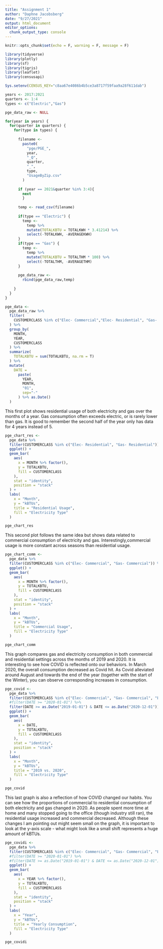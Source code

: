```yaml
---
title: "Assignment 1"
author: "Daphne Jacobsberg"
date: "9/27/2021"
output: html_document
editor_options: 
  chunk_output_type: console
---
```


```r
knitr::opts_chunk$set(echo = F, warning = F, message = F)
```


```r
library(tidyverse)
library(plotly)
library(sf)
library(tigris)
library(leaflet)
library(censusapi)

Sys.setenv(CENSUS_KEY="c8aa67e4086b4b5ce3a8717f59faa9a28f611dab")
```


```r
years <- 2017:2021
quarters <- 1:4
types <- c("Electric","Gas")

pge_data_raw <- NULL

for(year in years) {
  for(quarter in quarters) {
    for(type in types) {
      
      filename <- 
        paste0(
          "pge/PGE_",
          year,
          "_Q",
          quarter,
          "_",
          type,
          "UsageByZip.csv"
        )
  
      if (year == 2021&quarter %in% 3:4){
        next
        }
      
      temp <- read_csv(filename)
      
      if(type == "Electric") {
        temp <-
          temp %>%
          mutate(TOTALKBTU = TOTALKWH * 3.41214) %>%
          select(-TOTALKWH, -AVERAGEKWH)
      }
      if(type == "Gas") {
        temp <-
          temp %>%
          mutate(TOTALKBTU = TOTALTHM * 100) %>%
          select(-TOTALTHM, -AVERAGETHM)
      }
      
      pge_data_raw <- 
        rbind(pge_data_raw,temp)
      
    }
  }
}
```


```r
pge_data <-
  pge_data_raw %>% 
  filter(
    CUSTOMERCLASS %in% c("Elec- Commercial","Elec- Residential", "Gas- Commercial", "Gas- Residential")
  ) %>% 
  group_by(
    MONTH, 
    YEAR, 
    CUSTOMERCLASS
  ) %>% 
  summarize(
    TOTALKBTU = sum(TOTALKBTU, na.rm = T)
  ) %>% 
  mutate(
    DATE = 
      paste(
        YEAR,
        MONTH, 
        "01",
        sep="-"
      ) %>% as.Date()
  )
```

This first plot shows residential usage of both electricity and gas over the months of a year. Gas consumption often exceeds electric, or is rarely lower than gas. It is good to remember the second half of the year only has data for 4 years instead of 5.

```r
pge_chart_res <-
  pge_data %>% 
  filter(CUSTOMERCLASS %in% c("Elec- Residential", "Gas- Residential")) %>% 
  ggplot() +
  geom_bar(
    aes(
      x = MONTH %>% factor(),
      y = TOTALKBTU,
      fill = CUSTOMERCLASS
    ),
    stat = "identity",
    position = "stack"
  ) +
  labs(
    x = "Month",
    y = "kBTUs",
    title = "Residential Usage",
    fill = "Electricity Type"
  )

pge_chart_res
```

This second plot follows the same idea but shows data related to commercial consumption of electricity and gas. Interestingly,commercial usage is more constant across seasons than residential usage.

```r
pge_chart_comm <-
  pge_data %>% 
  filter(CUSTOMERCLASS %in% c("Elec- Commercial", "Gas- Commercial")) %>% 
  ggplot() +
  geom_bar(
    aes(
      x = MONTH %>% factor(),
      y = TOTALKBTU,
      fill = CUSTOMERCLASS
    ),
    stat = "identity",
    position = "stack"
  ) +
  labs(
    x = "Month",
    y = "kBTUs",
    title = "Commercial Usage",
    fill = "Electricity Type"
  )

pge_chart_comm
```

This graph compares gas and electricity consumption in both commercial and residential settings across the months of 2019 and 2020. It is interesting to see how COVID is reflected onto our behaviors. In March 2020, the overall consumption decreased as Covid hit. As Covid alleviated around August and towards the end of the year (together with the start of the Winter), you can observe corresponding increases in consumption. 

```r
pge_covid <-
  pge_data %>% 
  filter(CUSTOMERCLASS %in% c("Elec- Commercial", "Gas- Commercial", "Elec- Residential", "Gas- Residential")) %>%
  #filter(DATE >= "2020-01-01") %>%
  filter(DATE >= as.Date("2019-01-01") & DATE <= as.Date("2020-12-01")) %>%
  ggplot() +
  geom_bar(
    aes(
      x = DATE,
      y = TOTALKBTU,
      fill = CUSTOMERCLASS
    ),
    stat = "identity",
    position = "stack"
  ) +
  labs(
    x = "Month",
    y = "kBTUs",
    title = "2019 vs. 2020",
    fill = "Electricity Type"
  )

pge_covid
```

This last graph is also a reflection of how COVID changed our habits. You can see how the proportions of commercial to residential consumption of both electricity and gas changed in 2020. As people spent more time at home and many stopped going to the office (though industry still ran), the residential usage increased and commercial decreased. Although these changes I am pointing out might seem small on the graph, it is important to look at the y-axis scale - what might look like a small shift represents a huge amount of kBTUs.

```r
pge_covidi <-
  pge_data %>% 
  filter(CUSTOMERCLASS %in% c("Elec- Commercial", "Gas- Commercial", "Elec- Residential", "Gas- Residential")) %>%
  #filter(DATE >= "2020-01-01") %>%
  #filter(DATE >= as.Date("2019-01-01") & DATE <= as.Date("2020-12-01")) %>%
  ggplot() +
  geom_bar(
    aes(
      x = YEAR %>% factor(),
      y = TOTALKBTU,
      fill = CUSTOMERCLASS
    ),
    stat = "identity",
    position = "stack"
  ) +
  labs(
    x = "Year",
    y = "kBTUs",
    title = "Yearly Consumption",
    fill = "Electricity Type"
  )

pge_covidi
```

